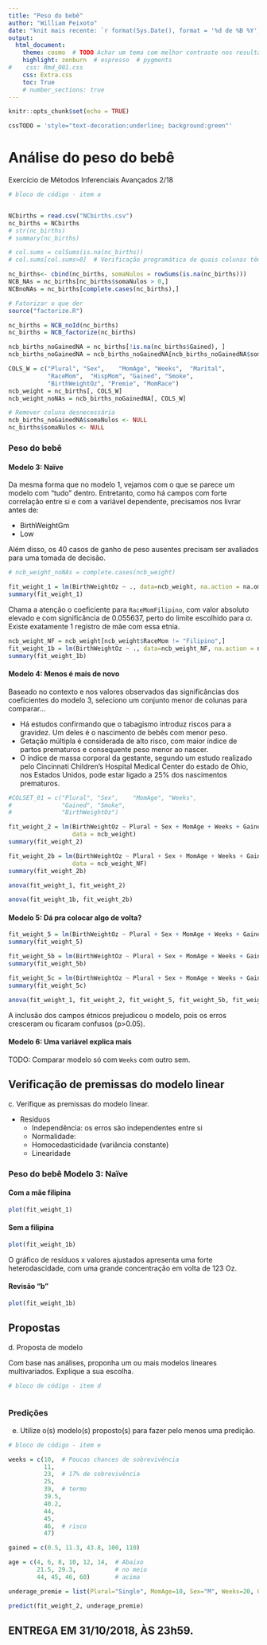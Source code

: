 ```yaml
---
title: "Peso do bebê"
author: "William Peixoto"
date: "knit mais recente: `r format(Sys.Date(), format = '%d de %B %Y')`" 
output: 
  html_document:
    theme: cosmo  # TODO Achar um tema com melhor contraste nos resultados dos blocos
    highlight: zenburn  # espresso  # pygments
#    css: Rmd_001.css
    css: Extra.css
    toc: True
    # number_sections: true
---
```


```r
knitr::opts_chunk$set(echo = TRUE)

cssTODO = 'style="text-decoration:underline; background:green"'
```

# Análise do peso do bebê

Exercício de Métodos Inferenciais Avançados 2/18


```r
# bloco de código - item a


NCbirths = read.csv("NCbirths.csv")
nc_births = NCbirths
# str(nc_births)
# summary(nc_births)

# col.sums = colSums(is.na(nc_births))
# col.sums[col.sums>0]  # Verificação programática de quais colunas têm NAs

nc_births<- cbind(nc_births, somaNulos = rowSums(is.na(nc_births)))
NCB_NAs = nc_births[nc_births$somaNulos > 0,]
NCBnoNAs = nc_births[complete.cases(nc_births),]

```

```r
# Fatorizar o que der
source("factorize.R")

nc_births = NCB_noId(nc_births)
nc_births = NCB_factorize(nc_births)

ncb_births_noGainedNA = nc_births[!is.na(nc_births$Gained), ]
ncb_births_noGainedNA = ncb_births_noGainedNA[ncb_births_noGainedNA$somaNulos == 0, ]

COLS_W = c("Plural", "Sex",    "MomAge", "Weeks",  "Marital",
           "RaceMom",  "HispMom", "Gained", "Smoke",
           "BirthWeightOz", "Premie", "MomRace")
ncb_weight = nc_births[, COLS_W]
ncb_weight_noNAs = ncb_births_noGainedNA[, COLS_W]

# Remover coluna desnecessária
ncb_births_noGainedNA$somaNulos <- NULL
nc_births$somaNulos <- NULL
```

### Peso do bebê  {.tabset .tabset-fade .tabset-pills} 

#### Modelo 3: Naïve

Da mesma forma que no modelo 1, vejamos com o que se parece um modelo com "tudo" dentro. Entretanto, como há campos com forte correlação entre si e com a variável dependente, precisamos nos livrar antes de:

- BirthWeightGm
- Low

Além disso, os 40 casos de ganho de peso ausentes precisam ser avaliados para uma tomada de decisão.
```r


# ncb_weight_noNAs = complete.cases(ncb_weight)

fit_weight_1 = lm(BirthWeightOz ~ ., data=ncb_weight, na.action = na.omit)
summary(fit_weight_1)


```

Chama a atenção o coeficiente para `RaceMomFilipino`, com valor absoluto elevado e com significância de 0.055637, perto do limite escolhido para $\alpha$. Existe exatamente 1 registro de mãe com essa etnia.

```r
ncb_weight_NF = ncb_weight[ncb_weight$RaceMom != "Filipino",]
fit_weight_1b = lm(BirthWeightOz ~ ., data=ncb_weight_NF, na.action = na.omit)
summary(fit_weight_1b)

```


#### Modelo 4: Menos é mais de novo
Baseado no contexto e nos valores observados das significâncias dos coeficientes do modelo 3, seleciono um conjunto menor de colunas para comparar...

- Há estudos confirmando que o tabagismo introduz riscos para a gravidez. Um deles é o nascimento de bebês com menor peso.
- Getação múltipla é considerada de alto risco, com maior índice de partos prematuros e consequente peso menor ao nascer.
- O índice de massa corporal da gestante, segundo um estudo realizado pelo Cincinnati Children’s Hospital Medical Center do estado de Ohio, nos Estados Unidos, pode estar ligado a 25% dos nascimentos prematuros.
```r
#COLSET_01 = c("Plural", "Sex",    "MomAge", "Weeks", 
#              "Gained", "Smoke",
#              "BirthWeightOz")

fit_weight_2 = lm(BirthWeightOz ~ Plural + Sex + MomAge + Weeks + Gained + Smoke,
                  data = ncb_weight)
summary(fit_weight_2)

fit_weight_2b = lm(BirthWeightOz ~ Plural + Sex + MomAge + Weeks + Gained + Smoke,
                  data = ncb_weight_NF)
summary(fit_weight_2b)

anova(fit_weight_1, fit_weight_2)

anova(fit_weight_1b, fit_weight_2b)
```

#### Modelo 5: Dá pra colocar algo de volta?

```r
fit_weight_5 = lm(BirthWeightOz ~ Plural + Sex + MomAge + Weeks + Gained + Smoke + RaceMom, data = ncb_weight)
summary(fit_weight_5)

fit_weight_5b = lm(BirthWeightOz ~ Plural + Sex + MomAge + Weeks + Gained + Smoke + MomRace, data = ncb_weight)
summary(fit_weight_5b)

fit_weight_5c = lm(BirthWeightOz ~ Plural + Sex + MomAge + Weeks + Gained + Smoke + HispMom, data = ncb_weight)
summary(fit_weight_5c)

anova(fit_weight_1, fit_weight_2, fit_weight_5, fit_weight_5b, fit_weight_5c)
```

A inclusão dos campos étnicos prejudicou o modelo, pois os erros cresceram ou ficaram confusos (p>0.05).

#### Modelo 6: Uma variável explica mais

TODO: Comparar modelo só com `Weeks` com outro sem.

## Verificação de premissas do modelo linear

<span id="comm_c" class="comando">c.	Verifique as premissas do modelo linear.</span>

- Resíduos
  - Independência: os erros são independentes entre si 
  - Normalidade: 
  - Homocedasticidade (variância constante)
  - Linearidade

### Peso do bebê Modelo 3: Naïve {.tabset .tabset-fade } 

#### Com a mãe filipina
```r
plot(fit_weight_1)
```

#### Sem a  filipina
```r
plot(fit_weight_1b)
```


O gráfico de resíduos x valores ajustados apresenta uma forte heterodascidade, com uma grande concentração em volta de 123 Oz.

#### Revisão "b"
```r
plot(fit_weight_1b)
```


## Propostas

<span class="comando">d. Proposta de modelo</span>

Com base nas análises, proponha um ou mais modelos lineares multivariados. Explique a sua escolha.

```r
# bloco de código - item d



```

### Predições

e. <span class="comando">Utilize o(s) modelo(s) proposto(s) para fazer pelo menos uma predição.</span>

```r
# bloco de código - item e

weeks = c(10,  # Poucas chances de sobrevivência
          11,
          23,  # 17% de sobrevivência
          25,
          39,  # termo
          39.5,
          40.2,
          44,
          45,
          46,  # risco 
          47)

gained = c(0.5, 11.3, 43.8, 100, 110)

age = c(4, 6, 8, 10, 12, 14,  # Abaixo 
        21.5, 29.3,           # no meio
        44, 45, 46, 60)       # acima

underage_premie = list(Plural="Single", MomAge=10, Sex="M", Weeks=20, Gained=5, Smoke="N")

predict(fit_weight_2, underage_premie)
```


## ENTREGA EM 31/10/2018, ÀS 23h59.


